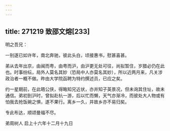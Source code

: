 ```yaml
---
---
---
```

title: 271219 致邵文熔[233]
---




明之吾兄：

一别遂已如许年，南北奔驰，彼此头白，顷接惠书，慰甚喜甚。

弟从去年出京，由闽而粤，由粤而沪，由沪更无处可往，尚拟暂住，岁腊必仍在此也。时事纷纭，局外人莫名其妙（恐局中人亦莫名其妙），所以近两月来，凡关涉政治者一概不做。昨由大学院函聘为特约撰述员，已应之矣。

约一星期前，在此晤公侠，得略知兄近状，亦并知子英景况，但未询其住址，故未通信。弟初到沪时，曾拟赴杭一游，后以忙而懒，天气亦渐冷，而彼处大人物或有怕我去抢饭碗之惧，遂不果行。离乡一久，并故乡亦不易归矣。

专此布达，顺颂曼福不尽。

弟周树人 启上十六年十二月十九日